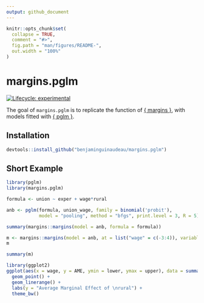 ```yaml
---
output: github_document
---
```


<!-- README.md is generated from README.Rmd. Please edit that file -->

```r
knitr::opts_chunk$set(
  collapse = TRUE,
  comment = "#>",
  fig.path = "man/figures/README-",
  out.width = "100%"
)
```

# margins.pglm

[![Lifecycle: experimental](https://img.shields.io/badge/lifecycle-experimental-orange.svg)](https://www.tidyverse.org/lifecycle/#experimental)

The goal of `margins.pglm` is to replicate the function of [{ margins }](https://github.com/leeper/margins), with models fitted with [{ pglm }](https://cran.r-project.org/web/packages/pglm/index.html). 


## Installation

``` r
devtools::install_github("benjaminguinaudeau/margins.pglm")
```

## Short Example

```r
library(pglm)
library(margins.pglm)
```


```r

formula <- union ~ exper + wage*rural

anb <- pglm(formula, union_wage, family = binomial('probit'), 
            model = "pooling", method = "bfgs", print.level = 3, R = 5)

```

```r
summary(margins::margins(model = anb, formula = formula))

```

```r
m <- margins::margins(model = anb, at = list("wage" = c(-3:4)), variables = "rural", formula = formula)
m
```

```r
summary(m)
```

```r
library(ggplot2)
ggplot(aes(x = wage, y = AME, ymin = lower, ymax = upper), data = summary(m)) +
  geom_point() +
  geom_linerange() +
  labs(y = "Average Marginal Effect of \nrural") +
  theme_bw()

```

